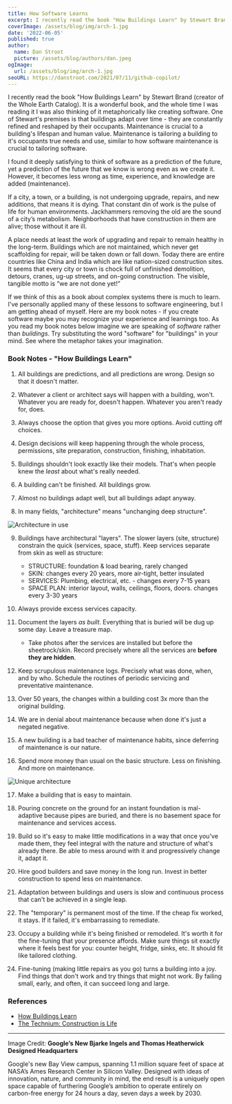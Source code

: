 ```yaml
---
title: How Software Learns
excerpt: I recently read the book "How Buildings Learn" by Stewart Brand. One premise is that all buildings are predictions, and all predictions are wrong, so design them to be easy to change. It is a wonderful book on complex systems, and the whole time I was reading it I was also thinking of it metaphorically as creating software.
coverImage: /assets/blog/img/arch-1.jpg
date: '2022-06-05'
published: true
author:
  name: Dan Stroot
  picture: /assets/blog/authors/dan.jpeg
ogImage:
  url: /assets/blog/img/arch-1.jpg
seoURL: https://danstroot.com/2021/07/11/github-copilot/
---
```


I recently read the book "How Buildings Learn" by Stewart Brand (creator of the Whole Earth Catalog). It is a wonderful book, and the whole time I was reading it I was also thinking of it metaphorically like creating software. One of Stewart's premises is that buildings adapt over time - they are constantly refined and reshaped by their occupants. Maintenance is crucial to a building's lifespan and human value. Maintenance is tailoring a building to it's occupants true needs and use, similar to how software maintenance is crucial to tailoring software.

I found it deeply satisfying to think of software as a prediction of the future, yet a prediction of the future that we know is wrong even as we create it. However, it becomes less wrong as time, experience, and knowledge are added (maintenance).

If a city, a town, or a building, is not undergoing upgrade, repairs, and new additions, that means it is dying. That constant din of work is the pulse of life for human environments. Jackhammers removing the old are the sound of a city’s metabolism. Neighborhoods that have construction in them are alive; those without it are ill. 

A place needs at least the work of upgrading and repair to remain healthy in the long-term. Buildings which are not maintained, which never get scaffolding for repair, will be taken down or fall down. Today there are entire countries like China and India which are like nation-sized construction sites. It seems that every city or town is chock full of unfinished demolition, detours, cranes, ug-up streets, and on-going construction. The visible, tangible motto is “we are not done yet!”

If we think of this as a book about complex systems there is much to learn. I've personally applied many of these lessons to software engineering, but I am getting ahead of myself. Here are my book notes - if you create software maybe you may recognize your experience and learnings too. As you read my book notes below imagine we are speaking of _software_ rather than _buildings_. Try substituting the word "software" for "buildings" in your mind. See where the metaphor takes your imagination. 

### Book Notes - "How Buildings Learn"

1. All buildings are predictions, and all predictions are wrong. Design so that it doesn't matter.

2. Whatever a client or architect says will happen with a building, won't. Whatever you are ready for, doesn't happen. Whatever you aren't ready for, does.

3. Always choose the option that gives you more options. Avoid cutting off choices.

4. Design decisions will keep happening through the whole process, permissions, site preparation, construction, finishing, inhabitation.

5. Buildings shouldn't look exactly like their models. That's when people knew the _least_ about what's really needed.

6. A building can't be finished. All buildings grow.

7. Almost no buildings adapt well, but all buildings adapt anyway.

8. In many fields, "architecture" means "unchanging deep structure".

![Architecture in use](/assets/blog/img/arch-4.jpg)

9. Buildings have architectural "layers". The slower layers (site, structure) constrain the quick (services, space, stuff). Keep services separate from skin as well as structure:
    * STRUCTURE: foundation & load bearing, rarely changed
    * SKIN: changes every 20 years, more air-tight, better insulated
    * SERVICES: Plumbing, electrical, etc. - changes every 7-15 years
    * SPACE PLAN: interior layout, walls, ceilings, floors, doors. changes every 3-30 years

10. Always provide excess services capacity. 

11. Document the layers _as built_. Everything that is buried will be dug up some day. Leave a treasure map.
    * Take photos after the services are installed but before the sheetrock/skin. Record precisely where all the services are **before they are hidden**.

12. Keep scrupulous maintenance logs. Precisely what was done, when, and by who. Schedule the routines of periodic servicing and preventative maintenance.

13. Over 50 years, the changes within a building cost 3x more than the original building.

14. We are in denial about maintenance because when done it's just a negated negative.

15. A new building is a bad teacher of maintenance habits, since deferring of maintenance is our nature.

16. Spend more money than usual on the basic structure. Less on finishing. And more on maintenance.

![Unique architecture](/assets/blog/img/arch-3.jpg)

17. Make a building that is easy to maintain.

18. Pouring concrete on the ground for an instant foundation is mal-adaptive because pipes are buried, and there is no basement space for maintenance and services access.

19. Build so it's easy to make little modifications in a way that once you've made them, they feel integral with the nature and structure of what's already there. Be able to mess around with it and progressively change it, adapt it.

20. Hire good builders and save money in the long run. Invest in better construction to spend less on maintenance.

21. Adaptation between buildings and users is slow and continuous process that can't be achieved in a single leap.

22. The "temporary" is permanent most of the time. If the cheap fix worked, it stays. If it failed, it's embarrassing to remediate.

23. Occupy a building while it's being finished or remodeled. It's worth it for the fine-tuning that your presence affords. Make sure things sit exactly where it feels best for you: counter height, fridge, sinks, etc. It should fit like tailored clothing.

24. Fine-tuning (making little repairs as you go) turns a building into a joy. Find things that don't work and try things that might not work. By failing small, early, and often, it can succeed long and large.

### References

- [How Buildings Learn](https://www.amazon.com/How-Buildings-Learn-Stewart-Brand/dp/0140139966)
- [The Technium: Construction is Life](https://kk.org/thetechnium/construction-is-life/)

---

Image Credit: **Google’s New Bjarke Ingels and Thomas Heatherwick Designed Headquarters**

<span className="text-sm">
Google's new Bay View campus, spanning 1.1 million square feet of space at NASA’s Ames Research Center in Silicon Valley. Designed with ideas of innovation, nature, and community in mind, the end result is a uniquely open space capable of furthering Google’s ambition to operate entirely on carbon-free energy for 24 hours a day, seven days a week by 2030.
</span>
